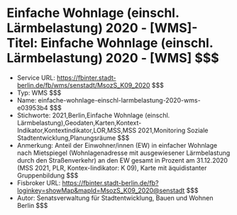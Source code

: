 # Einfache Wohnlage (einschl. Lärmbelastung) 2020 - [WMS]- Titel: Einfache Wohnlage (einschl. Lärmbelastung) 2020 - [WMS] $$$
- Service URL: https://fbinter.stadt-berlin.de/fb/wms/senstadt/MsozS_K09_2020 $$$
- Typ: WMS $$$
- Name: einfache-wohnlage-einschl-larmbelastung-2020-wms-e03953b4 $$$
- Stichworte: 2021,Berlin,Einfache Wohnlage (einschl. Lärmbelastung),Geodaten,Karten,Kontext-Indikator,Kontextindikator,LOR,MSS,MSS 2021,Monitoring Soziale Stadtentwicklung,Planungsräume $$$
- Anmerkung: Anteil der Einwohner/innen (EW) in einfacher Wohnlage nach Mietspiegel (Wohnlagenadresse mit ausgewiesener Lärmbelastung durch den Straßenverkehr) an den EW gesamt in Prozent am 31.12.2020 (MSS 2021, PLR, Kontex-Iindikator: K 09), Karte mit äquidistanter Gruppenbildung $$$
- Fisbroker URL: https://fbinter.stadt-berlin.de/fb?loginkey=showMap&mapId=MsozS_K09_2020@senstadt $$$
- Autor: Senatsverwaltung für Stadtentwicklung, Bauen und Wohnen Berlin $$$
